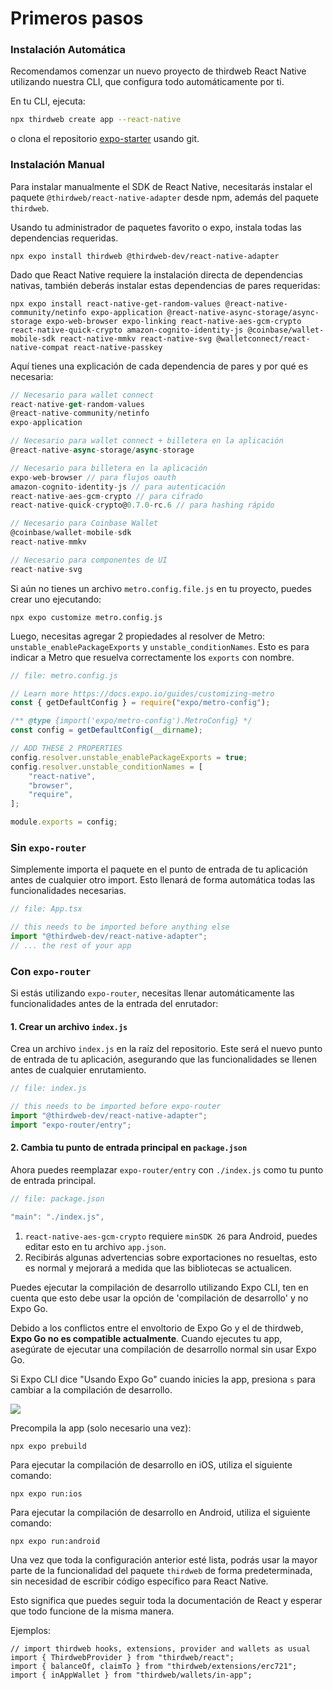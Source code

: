 
# Primeros pasos

### Instalación Automática

Recomendamos comenzar un nuevo proyecto de thirdweb React Native utilizando nuestra CLI, que configura todo automáticamente por ti.

En tu CLI, ejecuta:

```bash
npx thirdweb create app --react-native
```

o clona el repositorio [expo-starter](https://github.com/thirdweb-dev/expo-starter) usando git.

<GithubTemplateCard
	title="Expo + thirdweb demo repo"
	descrption="Una plantilla de inicio para usar el paquete thirdweb en una aplicación React Native"
	href="https://github.com/thirdweb-dev/expo-starter"
/>

### Instalación Manual

Para instalar manualmente el SDK de React Native, necesitarás instalar el paquete `@thirdweb/react-native-adapter` desde npm, además del paquete `thirdweb`.

<Steps>
<Step title="Instalar los paquetes">

Usando tu administrador de paquetes favorito o expo, instala todas las dependencias requeridas.

```shell
npx expo install thirdweb @thirdweb-dev/react-native-adapter
```

Dado que React Native requiere la instalación directa de dependencias nativas, también deberás instalar estas dependencias de pares requeridas:

```shell
npx expo install react-native-get-random-values @react-native-community/netinfo expo-application @react-native-async-storage/async-storage expo-web-browser expo-linking react-native-aes-gcm-crypto react-native-quick-crypto amazon-cognito-identity-js @coinbase/wallet-mobile-sdk react-native-mmkv react-native-svg @walletconnect/react-native-compat react-native-passkey
```

Aquí tienes una explicación de cada dependencia de pares y por qué es necesaria:

```ts
// Necesario para wallet connect
react-native-get-random-values
@react-native-community/netinfo
expo-application

// Necesario para wallet connect + billetera en la aplicación
@react-native-async-storage/async-storage

// Necesario para billetera en la aplicación
expo-web-browser // para flujos oauth
amazon-cognito-identity-js // para autenticación
react-native-aes-gcm-crypto // para cifrado
react-native-quick-crypto@0.7.0-rc.6 // para hashing rápido

// Necesario para Coinbase Wallet
@coinbase/wallet-mobile-sdk
react-native-mmkv

// Necesario para componentes de UI
react-native-svg
```

</Step>
<Step title="Edit your `metro.config.js`">

Si aún no tienes un archivo `metro.config.file.js` en tu proyecto, puedes crear uno ejecutando:

```shell
npx expo customize metro.config.js
```

Luego, necesitas agregar 2 propiedades al resolver de Metro: `unstable_enablePackageExports` y `unstable_conditionNames`. Esto es para indicar a Metro que resuelva correctamente los `exports` con nombre.

```js
// file: metro.config.js

// Learn more https://docs.expo.io/guides/customizing-metro
const { getDefaultConfig } = require("expo/metro-config");

/** @type {import('expo/metro-config').MetroConfig} */
const config = getDefaultConfig(__dirname);

// ADD THESE 2 PROPERTIES
config.resolver.unstable_enablePackageExports = true;
config.resolver.unstable_conditionNames = [
	"react-native",
	"browser",
	"require",
];

module.exports = config;
```

</Step>
<Step title="Import `@thirdweb-dev/react-native-adapter`">

### Sin `expo-router`

Simplemente importa el paquete en el punto de entrada de tu aplicación antes de cualquier otro import. Esto llenará de forma automática todas las funcionalidades necesarias.

```js
// file: App.tsx

// this needs to be imported before anything else
import "@thirdweb-dev/react-native-adapter";
// ... the rest of your app
```
### Con `expo-router`

Si estás utilizando `expo-router`, necesitas llenar automáticamente las funcionalidades antes de la entrada del enrutador:

#### 1. Crear un archivo `index.js`

Crea un archivo `index.js` en la raíz del repositorio. Este será el nuevo punto de entrada de tu aplicación, asegurando que las funcionalidades se llenen antes de cualquier enrutamiento.

```ts
// file: index.js

// this needs to be imported before expo-router
import "@thirdweb-dev/react-native-adapter";
import "expo-router/entry";
```

#### 2. Cambia tu punto de entrada principal en `package.json`

Ahora puedes reemplazar `expo-router/entry` con `./index.js` como tu punto de entrada principal.

```ts
// file: package.json

"main": "./index.js",
```

<Callout variant="info" title="Notas adicionales">

1. `react-native-aes-gcm-crypto` requiere `minSDK 26` para Android, puedes editar esto en tu archivo `app.json`.
2. Recibirás algunas advertencias sobre exportaciones no resueltas, esto es normal y mejorará a medida que las bibliotecas se actualicen.

</Callout>

</Step>

<Step title="Ejecutar la compilación de desarrollo">

Puedes ejecutar la compilación de desarrollo utilizando Expo CLI, ten en cuenta que esto debe usar la opción de 'compilación de desarrollo' y no Expo Go.

<Callout variant="info" title="Expo Go">

Debido a los conflictos entre el envoltorio de Expo Go y el de thirdweb, **Expo Go no es compatible actualmente**. Cuando ejecutes tu app, asegúrate de ejecutar una compilación de desarrollo normal sin usar Expo Go.

Si Expo CLI dice "Usando Expo Go" cuando inicies la app, presiona `s` para cambiar a la compilación de desarrollo.

<img src="https://i.ibb.co/JxyZzLn/Screenshot-2024-06-24-at-12-38-57-PM.png" width={300} />

</Callout>

Precompila la app (solo necesario una vez):

```shell
npx expo prebuild
```

Para ejecutar la compilación de desarrollo en iOS, utiliza el siguiente comando:

```shell
npx expo run:ios
```

Para ejecutar la compilación de desarrollo en Android, utiliza el siguiente comando:

```shell
npx expo run:android
```

</Step>

<Step title="Usar el paquete `thirdweb` normalmente">

Una vez que toda la configuración anterior esté lista, podrás usar la mayor parte de la funcionalidad del paquete `thirdweb` de forma predeterminada, sin necesidad de escribir código específico para React Native.

Esto significa que puedes seguir toda la documentación de React y esperar que todo funcione de la misma manera.

Ejemplos:

```tsx
// import thirdweb hooks, extensions, provider and wallets as usual
import { ThirdwebProvider } from "thirdweb/react";
import { balanceOf, claimTo } from "thirdweb/extensions/erc721";
import { inAppWallet } from "thirdweb/wallets/in-app";
```

</Step>
</Steps>


